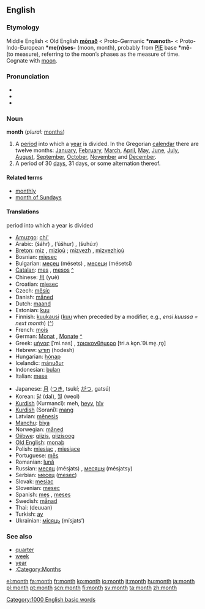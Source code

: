 ==English==

{{rank|original|provide|determined|819|month|news|prepared|support}}

===Etymology===
Middle English < Old English '''[[monaþ|mōnað]]''' < Proto-Germanic '''*mænoth-''' < Proto-Indo-European '''*me(n)ses-''' (moon, month), probably from [[PIE]] base '''*mê-''' (to measure), referring to the moon’s phases as the measure of time. Cognate with [[moon]].

===Pronunciation===
*{{AHD|mŭnth}}
*{{IPA|/mʌnθ/}}
*{{SAMPA|/mVnT/}}

===Noun===
'''month''' (''plural:'' [[months]])

# A [[period]] into which a [[year]] is divided. In the Gregorian [[calendar]] there are twelve months: [[January]], [[February]], [[March]], [[April]], [[May]], [[June]], [[July]], [[August]], [[September]], [[October]], [[November]] and [[December]].
# A period of 30 [[day]]s, 31 days, or some alternation thereof.

====Related terms====
*[[monthly]]
*[[month of Sundays]]

====Translations====

;period into which a year is divided
{{top}}
*[[Amuzgo]]: [[chi']]
*Arabic: {{ARchar|[[شهر|شَهْرٌ]]}} (šáhr) {{m}}, {{ARchar|[[اشهر|أُشْهُرٌ]]}} (’úšhur) {{p}}, {{ARchar|[[شهور|شُهُورٌ]]}} (šuhúːr) {{p}}
*[[Breton]]: [[miz]] {{m}}, [[miz]]ioù {{p}}; [[mizvezh]] {{m}}, [[mizvezh]]ioù {{p}}
*Bosnian: [[mjesec]] {{m}}
*Bulgarian: [[месец]] (mésets) {{m}}, [[месеци]] (mésetsi) {{p}}
*[[Catalan]]: [[mes#Catalan|mes]] {{m}}, [[mes]]os {{p}} [[:ca:mes|^]]
*Chinese: [[月]] (yuè)
*Croatian: [[mjesec]] {{m}}
*Czech: [[měsíc]] {{m}}
*Danish: [[måned]]
*Dutch: [[maand]] {{f}}
*Estonian: [[kuu]]
*Finnish: [[kuukausi]] ([[kuu]] when preceded by a modifier, e.g., ''ensi kuussa = next month'') ([[:fi:kuukausi|^]])
*French: [[mois]] {{m}}
*German: [[Monat]] {{m}}, [[Monate]] {{p}} [[:de:Monat|^]]
*Greek: [[μήνας]] [ˈmi.nas] {{m}}, [[τριακονθήμερο]] [tri.a.ko̞n.ˈθi.me̞.ˌro̞] {{n}}
*Hebrew: [[חודש]] (hodesh)
*Hungarian: [[hónap]]
*Icelandic: [[mánuður]]
*Indonesian: [[bulan]]
*Italian: [[mese]] {{m}}
{{mid}}
*Japanese: [[月]] ([[つき]], tsukí; [[がつ]], gatsú)
*Korean: [[달]] (dal), [[월]] (weol)
*[[Kurdish]] (Kurmancî): meh, [[heyv]], [[hîv]]
*[[Kurdish]] (Soranî): [[mang]]
*Latvian: [[mēnesis]] {{m}}
*[[Manchu]]: [[biya]]
*Norwegian: [[måned]]
*[[Ojibwe]]: [[giizis]], [[giizisoog]] {{p}}
*[[Old English]]: [[monaþ]] {{m}}
*Polish: [[miesiąc]] {{m}}, [[miesiąc]]e {{p}}
*Portuguese: [[mês]] {{m}}
*Romanian: [[lună]] {{f}}
*Russian: [[месяц]] (mésjats) {{m}}, [[месяцы]] (mésjatsy) {{p}}
*Serbian: [[месец]] ([[mesec]]) {{m}}
*Slovak: [[mesiac]] {{m}}
*Slovenian: [[mesec]] {{m}}
*Spanish: [[mes]] {{m}}, [[mes]]es {{p}}
*Swedish: [[månad]] {{c}}
*Thai: {{THchar|[[เดือน]]}} (deuuan)
*Turkish: [[ay]]
*Ukrainian: [[місяць]] (mísjats’) {{m}}
{{bottom}}

===See also===
*[[quarter]]
*[[week]]
*[[year]]
*[[:Category:Months]]

[[Category:1000 English basic words]]

[[el:month]]
[[fa:month]]
[[fr:month]]
[[ko:month]]
[[io:month]]
[[it:month]]
[[hu:month]]
[[ja:month]]
[[pl:month]]
[[pt:month]]
[[scn:month]]
[[fi:month]]
[[sv:month]]
[[ta:month]]
[[zh:month]]